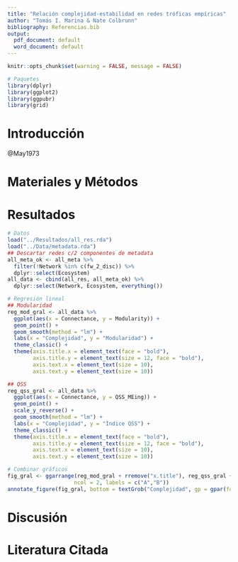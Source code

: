 ```yaml
---
title: "Relación complejidad-estabilidad en redes tróficas empíricas"
author: "Tomás I. Marina & Nate Colbrunn"
bibliography: Referencias.bib
output:
  pdf_document: default
  word_document: default
---
```


```r

knitr::opts_chunk$set(warning = FALSE, message = FALSE)

# Paquetes
library(dplyr)
library(ggplot2)
library(ggpubr)
library(grid)

```

# Introducción

@May1973

# Materiales y Métodos


# Resultados

```r

# Datos
load("../Resultados/all_res.rda")
load("../Data/metadata.rda")
## Descartar redes c/2 componentes de metadata
all_meta_ok <- all_meta %>% 
  filter(!Network %in% c(fw_2_disc)) %>% 
  dplyr::select(Ecosystem)
all_data <- cbind(all_res, all_meta_ok) %>% 
  dplyr::select(Network, Ecosystem, everything())

# Regresión lineal
## Modularidad
reg_mod_gral <- all_data %>% 
  ggplot(aes(x = Connectance, y = Modularity)) +
  geom_point() +
  geom_smooth(method = "lm") +
  labs(x = "Complejidad", y = "Modularidad") +
  theme_classic() +
  theme(axis.title.x = element_text(face = "bold"),
        axis.title.y = element_text(size = 12, face = "bold"),
        axis.text.x = element_text(size = 10),
        axis.text.y = element_text(size = 10))

## QSS
reg_qss_gral <- all_data %>% 
  ggplot(aes(x = Connectance, y = QSS_MEing)) +
  geom_point() +
  scale_y_reverse() +
  geom_smooth(method = "lm") +
  labs(x = "Complejidad", y = "Índice QSS") +
  theme_classic() +
  theme(axis.title.x = element_text(face = "bold"),
        axis.title.y = element_text(size = 12, face = "bold"),
        axis.text.x = element_text(size = 10),
        axis.text.y = element_text(size = 10))

# Combinar gráficos
fig_gral <- ggarrange(reg_mod_gral + rremove("x.title"), reg_qss_gral + rremove("x.title"),
                     ncol = 2, labels = c("A","B"))
annotate_figure(fig_gral, bottom = textGrob("Complejidad", gp = gpar(fontface = "bold", cex = 1.1)))

```


# Discusión

# Literatura Citada
